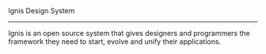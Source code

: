 
<Meta title="Home" />

<Heading size="lg">
  <span style={{ color: 'cyan', fontSize: 'inherit' }}>Ignis </span>
  <span style={{ color: 'chartreuse', fontSize: 'inherit' }}>
    Design System
  </span>
</Heading>
<hr />
<Text size="xl">
  Ignis is an open source system that gives designers and programmers the
  framework they need to start, evolve and unify their applications.
</Text>
